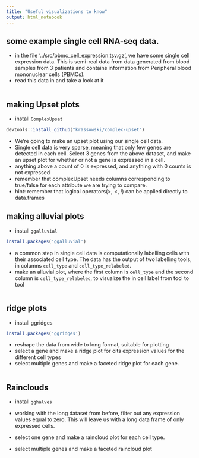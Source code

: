 ```yaml
---
title: "Useful visualizations to know"
output: html_notebook
---
```


## some example single cell RNA-seq data. 
- in the file '../src/pbmc_cell_expression.tsv.gz', we have some single cell expression data. This is semi-real data from data generated from blood samples from 3 patients and contains information from Peripheral blood mononuclear cells (PBMCs).
- read this data in and take  a look at it 
```r

```


## making Upset plots 
- install `ComplexUpset`
```r
devtools::install_github("krassowski/complex-upset")
```
- We're going to make an upset plot using our single cell data. 
- Single cell data is very sparse, meaning that only few genes are detected in each cell. Select 3 genes from the above dataset, and make an upset plot for whether or not a gene is expressed in a cell. 
- anything above a count of 0 is expressed, and anything with 0 counts is not expressed
- remember that complexUpset needs columns corresponding to true/false for each attribute we are trying to compare. 
- hint: remember that logical operators(>, <, !) can be applied directly to data.frames

## making alluvial plots 
- install `ggalluvial`
```r
install.packages('ggalluvial')
```
- a common step in single cell data is computationally labelling cells with their associated cell type. The data has the output of two labelling tools, in columns `cell_type` and `cell_type_relabeled`. 
- make an alluvial plot, where the first column is `cell_type` and  the second column is `cell_type_relabeled`, to visualize the in cell label from tool to tool 

```r

```


## ridge plots 
- install ggridges 
```r
install.packages('ggridges')
```

- reshape the data from wide to long format, suitable for plotting
- select a gene and make a ridge plot for oits expression values for the different cell types
- select multiple genes and make a faceted ridge plot for each gene.

```r

```

## Rainclouds 
- install `gghalves`

- working with the long dataset from before, filter out any expression values equal to zero. This will leave us with a long data frame of only expressed cells. 
- select one gene and make a raincloud plot for each cell type. 
- select multiple genes and make a faceted raincloud plot
```r

```




